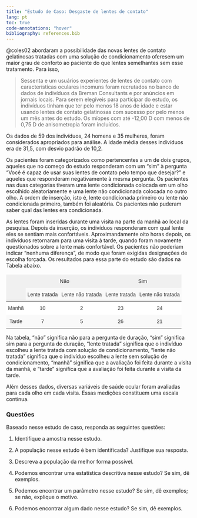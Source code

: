 ```yaml
---
title: "Estudo de Caso: Desgaste de lentes de contato"
lang: pt
toc: true
code-annotations: "hover"
bibliography: references.bib
---
```


@coles02 abordaram a possibilidade das novas lentes de contato gelatinosas tratadas com uma solução de condicionamento oferesem um maior grau de conforto ao paciente do que lentes semelhantes sem esse tratamento. Para isso,

> Sessenta e um usuários experientes de lentes de contato com características oculares incomuns foram recrutados no banco de dados de indivíduos da Breman Consultants e por anúncios em jornais locais. Para serem elegíveis para participar do estudo, os indivíduos tinham que ter pelo menos 18 anos de idade e estar usando lentes de contato gelatinosas com sucesso por pelo menos um mês antes do estudo. Os míopes com até -12,00 D com menos de 0,75 D de anisometropia foram incluídos.

Os dados de 59 dos indivíduos, 24 homens e 35 mulheres, foram considerados apropriados para análise. A idade média desses indivíduos era de 31,5, com desvio padrão de 10,2.

Os pacientes foram categorizados como pertencentes a um de dois grupos, aqueles que no começo do estudo responderam com um "sim" à pergunta "Você é capaz de usar suas lentes de contato pelo tempo que desejar?" e aqueles que responderam negativamente à mesma pergunta. Os pacientes nas duas categorias tiveram uma lente condicionada colocada em um olho escolhido aleatoriamente e uma lente não condicionada colocada no outro olho. A ordem de inserção, isto é, lente condicionada primeiro ou lente não condicionada primeiro, também foi aleatória. Os pacientes não puderam saber qual das lentes era condicionada.

As lentes foram inseridas durante uma visita na parte da manhã ao local da pesquisa. Depois da inserção, os indivíduos responderam com qual lente eles se sentiam mais confortáveis. Aproximandamente oito horas depois, os indivíduos retornaram para uma visita à tarde, quando foram novamente questionados sobre a lente mais confortável. Os pacientes não poderiam indicar "nenhuma diferença", de modo que foram exigidas designações de escolha forçada. Os resultados para essa parte do estudo são dados na Tabela abaixo.


<center>
<style type="text/css">
.tg  {border-collapse:collapse;border-color:#ccc;border-spacing:0;}
.tg td{background-color:#fff;border-bottom-width:1px;border-color:#ccc;border-style:solid;border-top-width:1px;
  border-width:0px;color:#333;font-family:Arial, sans-serif;font-size:14px;overflow:hidden;padding:10px 5px;
  word-break:normal;}
.tg th{background-color:#f0f0f0;border-bottom-width:1px;border-color:#ccc;border-style:solid;border-top-width:1px;
  border-width:0px;color:#333;font-family:Arial, sans-serif;font-size:14px;font-weight:normal;overflow:hidden;
  padding:10px 5px;word-break:normal;}
.tg .tg-c3ow{border-color:inherit;text-align:center;vertical-align:top}
.tg .tg-abip{background-color:#f9f9f9;border-color:inherit;text-align:center;vertical-align:top}
</style>
<table class="tg"><thead>
  <tr>
    <th class="tg-c3ow" rowspan="2"></th>
    <th class="tg-c3ow" colspan="2">Não</th>
    <th class="tg-c3ow" colspan="2">Sim</th>
  </tr>
  <tr>
    <th class="tg-abip">Lente tratada</th>
    <th class="tg-abip">Lente não tratada</th>
    <th class="tg-abip">Lente tratada</th>
    <th class="tg-abip">Lente não tratada</th>
  </tr></thead>
<tbody>
  <tr>
    <td class="tg-c3ow">Manhã</td>
    <td class="tg-c3ow">10</td>
    <td class="tg-c3ow">2</td>
    <td class="tg-c3ow">23</td>
    <td class="tg-c3ow">24</td>
  </tr>
  <tr>
    <td class="tg-abip">Tarde</td>
    <td class="tg-abip">7</td>
    <td class="tg-abip">5</td>
    <td class="tg-abip">26</td>
    <td class="tg-abip">21</td>
  </tr>
</tbody>
</table>
</center>


Na tabela, "não" significa não para a pergunta de duração, "sim" significa sim para a pergunta de duração, "lente tratada" significa que o indivíduo escolheu a lente tratada com solução de condicionamento, "lente não tratada" significa que o indivíduo escolheu a lente sem solução de condicionamento, "manhã" significa que a avaliação foi feita durante a visita da manhã, e "tarde" significa que a avaliação foi feita durante a visita da tarde.

Além desses dados, diversas variáveis de saúde ocular foram avaliadas para cada olho em cada visita. Essas medições constituem uma escala contínua.

### Questões

Baseado nesse estudo de caso, responda as seguintes questões:

1. Identifique a amostra nesse estudo.

2. A população nesse estudo é bem identificada? Justifique sua resposta.

3. Descreva a população da melhor forma possível.

4. Podemos encontrar uma estatística descritiva nesse estudo? Se sim, dê exemplos.

5. Podemos encontrar um parâmetro nesse estudo? Se sim, dê exemplos; se não, explique o motivo.

6. Podemos encontrar algum dado nesse estudo? Se sim, dê exemplos.